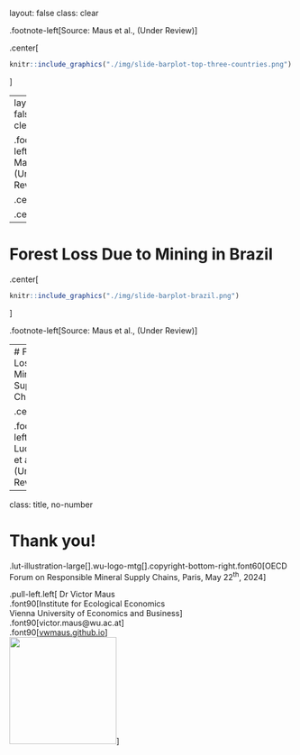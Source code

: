 layout: false
class: clear

.footnote-left[Source: Maus et al., (Under Review)]


.center[
```r
knitr::include_graphics("./img/slide-barplot-top-three-countries.png")
```
]

---
layout: false
class: clear

.footnote-left[Source: Maus et al., (Under Review)]


.center[
```r
knitr::include_graphics("./img/slide-barplot-top-three-countries.png")
```
]


.center[
```r
knitr::include_graphics("./img/slide-barplot-commodities.png")
```
]


---

# Forest Loss Due to Mining in Brazil

.center[
```r
knitr::include_graphics("./img/slide-barplot-brazil.png")
```
]

.footnote-left[Source: Maus et al., (Under Review)]

<!-- ---

# Indirect Forest Loss

.center[
```r
knitr::include_graphics("https://www.victor-maus.com/assets/talks/2024-05-15-lut/img/pnas-ind-def.png")
```
]

.footnote-left[Source: [Giljum et al., 2022 PNAS](http://doi.org/10.1073/pnas.2118273119)] -->


---
# Forest Loss on Minerals Supply Chain

.center[
```r
knitr::include_graphics("https://www.victor-maus.com/assets/talks/2024-05-15-lut/img/forest-loss-mrio-res.png")
```
]

.footnote-left[Source: Luckeneder et al., (Under Review)]




---
class: title, no-number

# Thank you!
.lut-illustration-large[].wu-logo-mtg[].copyright-bottom-right.font60[OECD Forum on Responsible Mineral Supply Chains, Paris, May 22<sup>th</sup>, 2024]


.pull-left.left[
Dr Victor Maus<br>.font90[Institute for Ecological Economics<br>Vienna University of Economics and Business]<br>.font90[victor.maus@wu.ac.at]<br>.font90[<a href='https://vwmaus.github.io'>vwmaus.github.io</a>]<br>
<img src="./../img/qrcode_www.victor-maus.com.png" height="190"/>
]
